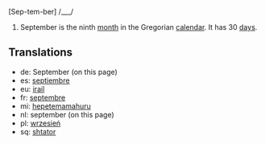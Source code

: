 [Sep-tem-ber] /___/

#September is the ninth [[month]] in the Gregorian [[calendar]]. It has 30 [[day]]s.

==Translations==
*de: September (on this page)
*es: [[septiembre]]
*eu: [[irail]]
*fr: [[septembre]]
*mi: [[hepetemamahuru]]
*nl: september (on this page)
*pl: [[wrzesień]]
*sq: [[shtator]]